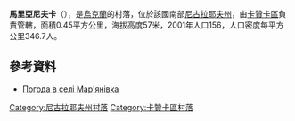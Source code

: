 {{coord|47|36|50|N|32|54|18|E|scale:100000|display=title}}

'''馬里亞尼夫卡'''（{{lang-uk|Мар'янівка}}），是[[烏克蘭|烏克蘭]]的村落，位於該國南部[[尼古拉耶夫州|尼古拉耶夫州]]，由[[卡贊卡區|卡贊卡區]]負責管轄，面積0.45平方公里，海拔高度57米，2001年人口156，人口密度每平方公里346.7人。

==參考資料==
* [http://weather.in.ua/ua/nikolaevskaja/14999 Погода в селі Мар'янівка] {{Wayback|url=http://weather.in.ua/ua/nikolaevskaja/14999 |date=20160607113734 }}

[[Category:尼古拉耶夫州村落|Category:尼古拉耶夫州村落]]
[[Category:卡贊卡區村落|Category:卡贊卡區村落]]


{{Mykolaiv-geo-stub}}